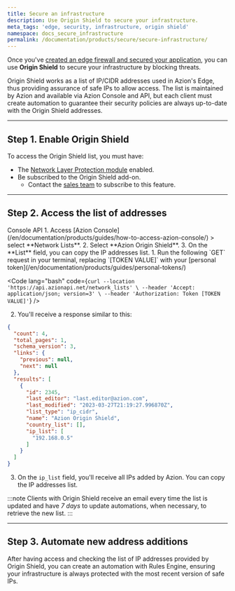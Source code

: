 ```yaml
---
title: Secure an infrastructure
description: Use Origin Shield to secure your infrastructure.
meta_tags: 'edge, security, infrastructure, origin shield'
namespace: docs_secure_infrastructure
permalink: /documentation/products/secure/secure-infrastructure/
---
```



Once you've [created an edge firewall and secured your application](/en/documentation/products/secure/secure-application/), you can use **Origin Shield** to secure your infrastructure by blocking threats.

Origin Shield works as a list of IP/CIDR addresses used in Azion's Edge, thus providing assurance of safe IPs to allow access. The list is maintained by Azion and available via Azion Console and API, but each client must create automation to guarantee their security policies are always up-to-date with the Origin Shield addresses.

---

## Step 1. Enable Origin Shield

To access the Origin Shield list, you must have:

- The [Network Layer Protection module](/en/documentation/products/guides/secure/edge-firewall-configure-main-settings/#modules) enabled.
- Be subscribed to the Origin Shield add-on.
  - Contact the [sales team](https://www.azion.com/en/contact-sales/) to subscribe to this feature.

---

## Step 2. Access the list of addresses

<Tabs client:visible>
    <Fragment slot="tab.console">Console</Fragment>
    <Fragment slot="tab.api">API</Fragment>

<Fragment slot="panel.console">
1. Access [Azion Console](/en/documentation/products/guides/how-to-access-azion-console/) > select **Network Lists**.
2. Select **Azion Origin Shield**.
3. On the **List** field, you can copy the IP addresses list.
</Fragment>

<Fragment slot="panel.api">
1. Run the following `GET` request in your terminal, replacing `[TOKEN VALUE]` with your [personal token](/en/documentation/products/guides/personal-tokens/)

<Code lang="bash" code={`
curl --location 'https://api.azionapi.net/network_lists' \
--header 'Accept: application/json; version=3' \
--header 'Authorization: Token [TOKEN VALUE]'
`} />

2. You'll receive a response similar to this:

```json
{
  "count": 4,
  "total_pages": 1,
  "schema_version": 3,
  "links": {
    "previous": null,
    "next": null
  },
  "results": [
    {
      "id": 2345,
      "last_editor": "last.editor@azion.com",
      "last_modified": "2023-03-27T21:19:27.996870Z",
      "list_type": "ip_cidr",
      "name": "Azion Origin Shield",
      "country_list": [],
      "ip_list": [
        "192.168.0.5"
      ]
    }
  ]
}
```

3. On the `ip_list` field, you'll receive all IPs added by Azion. You can copy the IP addresses list.
</Fragment>

</Tabs>

:::note
Clients with Origin Shield receive an email every time the list is updated and have *7 days* to update automations, when necessary, to retrieve the new list.
:::

---

## Step 3. Automate new address additions

After having access and checking the list of IP addresses provided by Origin Shield, you can create an automation with Rules Engine, ensuring your infrastructure is always protected with the most recent version of safe IPs.
